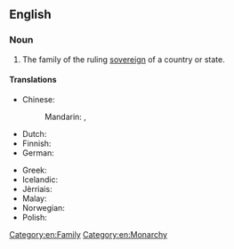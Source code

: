 ==English==

===Noun===
{{en-noun|head=[[royal]] [[family]]|pl=royal families}}

# The family of the ruling [[sovereign]] of a country or state.

====Translations====
{{trans-top|family of ruling country}}
* Chinese:
*: Mandarin: {{t|cmn|皇室|tr=huángshì|sc=Hani}}, {{t-|cmn|王室|tr=wángshì|sc=Hani}}
* Dutch: {{t-|nl|koninklijke familie|f}}
* Finnish: {{t+|fi|kuningasperhe}}
* German: {{t-|de|königliche Familie|f}}
{{trans-mid}}
* Greek: {{t-|el|βασιλική οικογένεια|f|sc=Grek}}
* Icelandic: {{t-|is|konungsfjölskylda|f}}
* Jèrriais: {{tø|roa-jer|fanmil'ye rouoyale|f}}
* Malay: {{t-|ms|keluarga diraja}}
* Norwegian: {{t-|no|kongefamilie|m}}
* Polish: {{t+|pl|rodzina|f}} {{t+|pl|królewski|alt=królewska}}
{{trans-bottom}}

[[Category:en:Family]]
[[Category:en:Monarchy]]